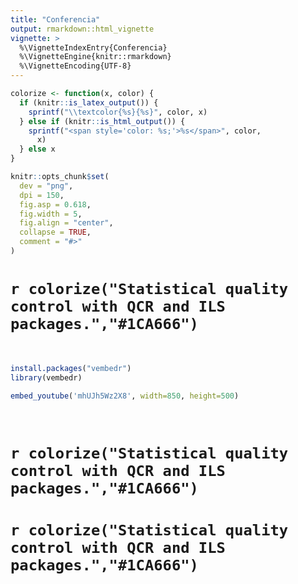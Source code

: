 ```yaml
---
title: "Conferencia"
output: rmarkdown::html_vignette
vignette: >
  %\VignetteIndexEntry{Conferencia}
  %\VignetteEngine{knitr::rmarkdown}
  %\VignetteEncoding{UTF-8}
---
```


```r
colorize <- function(x, color) {
  if (knitr::is_latex_output()) {
    sprintf("\\textcolor{%s}{%s}", color, x)
  } else if (knitr::is_html_output()) {
    sprintf("<span style='color: %s;'>%s</span>", color,
      x)
  } else x
}
```
```r
knitr::opts_chunk$set(
  dev = "png",
  dpi = 150,
  fig.asp = 0.618,
  fig.width = 5,
  fig.align = "center",
  collapse = TRUE,
  comment = "#>"
)
```

# `r colorize("Statistical quality control with QCR and ILS packages.","#1CA666")`

<br>

```r
install.packages("vembedr")
library(vembedr)
```


```r
embed_youtube('mhUJh5Wz2X8', width=850, height=500)
```

<br>

# `r colorize("Statistical quality control with QCR and ILS packages.","#1CA666")`



# `r colorize("Statistical quality control with QCR and ILS packages.","#1CA666")`


